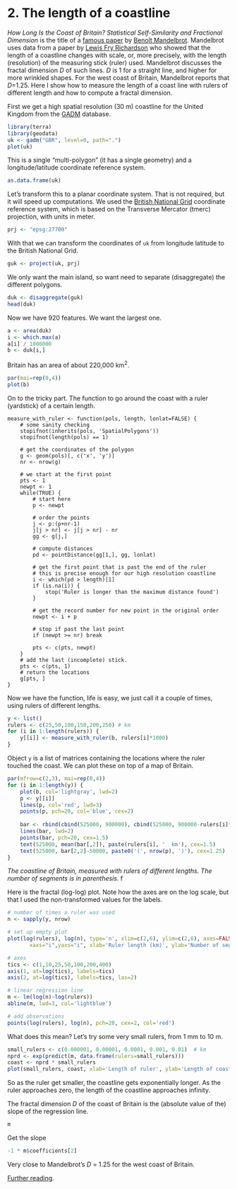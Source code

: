 # 2. The length of a coastline


*How Long Is the Coast of Britain? Statistical Self-Similarity and Fractional Dimension* is the title of a [famous paper](https://classes.soe.ucsc.edu/ams214/Winter09/foundingpapers/Mandelbrot1967.pdf) by [Benoît Mandelbrot](https://en.wikipedia.org/wiki/Benoit_Mandelbrot). Mandelbrot uses data from a paper by [Lewis Fry Richardson](https://en.wikipedia.org/wiki/Lewis_Fry_Richardson) who showed that the length of a coastline changes with scale, or, more precisely, with the length (resolution) of the measuring stick (ruler) used. Mandelbrot discusses the fractal dimension *D* of such lines. *D* is 1 for a straight line, and higher for more wrinkled shapes. For the west coast of Britain, Mandelbrot reports that *D*=1.25. Here I show how to measure the length of a coast line with rulers of different length and how to compute a fractal dimension. 

First we get a high spatial resolution (30 m) coastline for the United Kingdom from the [GADM](http://www.gadm.org) database.

```r
library(terra)
library(geodata)
uk <- gadm("GBR", level=0, path=".")
plot(uk)
```

This is a single "multi-polygon" (it has a single geometry) and a longitude/latitude coordinate reference system. 
```r
as.data.frame(uk)
```

Let's transform this to a planar coordinate system. That is not required, but it will speed up computations. We used the [British National Grid](https://spatialreference.org/ref/epsg/osgb-1936-british-national-grid/) coordinate reference system, which is based on the Transverse Mercator (tmerc) projection, with units in meter.  

```r
prj <- "epsg:27700"
```

With that we can transform the coordinates of `uk` from longitude latitude to the British National Grid.

```r
guk <- project(uk, prj) 
```

We only want the main island, so want need to separate (disaggregate) the different polygons.

```r
duk <- disaggregate(guk)
head(duk)
```

Now we have 920 features. We want the largest one. 
```r
a <- area(duk)
i <- which.max(a)
a[i] / 1000000
b <- duk[i,]
```

Britain has an area of about 220,000 km^2^.

```r
par(mai=rep(0,4))
plot(b)
```

On to the tricky part. The function to go around the coast with a ruler (yardstick) of a certain length.

```
measure_with_ruler <- function(pols, length, lonlat=FALSE) {
	# some sanity checking
	stopifnot(inherits(pols, 'SpatialPolygons'))
	stopifnot(length(pols) == 1)
	
	# get the coordinates of the polygon
	g <- geom(pols)[, c('x', 'y')]
	nr <- nrow(g)
	
	# we start at the first point
	pts <- 1
	newpt <- 1
	while(TRUE) {
	    # start here
		p <- newpt
		
		# order the points 
		j <- p:(p+nr-1)
		j[j > nr] <- j[j > nr] - nr
		gg <- g[j,]
		
		# compute distances
		pd <- pointDistance(gg[1,], gg, lonlat)
		
		# get the first point that is past the end of the ruler
		# this is precise enough for our high resolution coastline
		i <- which(pd > length)[1]
		if (is.na(i)) {
			stop('Ruler is longer than the maximum distance found')
		}
		
		# get the record number for new point in the original order 
		newpt <- i + p
		
		# stop if past the last point
		if (newpt >= nr) break
		
		pts <- c(pts, newpt)
	}
	# add the last (incomplete) stick.
	pts <- c(pts, 1)
	# return the locations
	g[pts, ]
}
```

Now we have the function, life is easy, we just call it a couple of times, using rulers of different lengths. 

```r
y <- list()
rulers <- c(25,50,100,150,200,250) # km
for (i in 1:length(rulers)) {
	y[[i]] <- measure_with_ruler(b, rulers[i]*1000)
}
```

Object `y` is a list of matrices containing the locations where the ruler touched the coast. We can plot these on top of a map of Britain.

```r
par(mfrow=c(2,3), mai=rep(0,4))
for (i in 1:length(y)) {
	plot(b, col='lightgray', lwd=2)
	p <- y[[i]]
	lines(p, col='red', lwd=3)
	points(p, pch=20, col='blue', cex=2)
	
    bar <- rbind(cbind(525000, 900000), cbind(525000, 900000-rulers[i]*1000))
	lines(bar, lwd=2)
	points(bar, pch=20, cex=1.5)
	text(525000, mean(bar[,2]), paste(rulers[i], '  km'), cex=1.5)
	text(525000, bar[2,2]-50000, paste0('(', nrow(p), ')'), cex=1.25)
}
```

*The coastline of Britain, measured with rulers of different lengths. The number of segments is in parenthesis.*
f

Here is the fractal (log-log) plot. Note how the axes are on the log scale, but that I used the non-transformed values for the labels. 

```r
# number of times a ruler was used
n <- sapply(y, nrow)

# set up empty plot
plot(log(rulers), log(n), type='n', xlim=c(2,6), ylim=c(2,6), axes=FALSE,
       xaxs="i",yaxs="i", xlab='Ruler length (km)', ylab='Number of segments')

# axes
tics <- c(1,10,25,50,100,200,400)
axis(1, at=log(tics), labels=tics)
axis(2, at=log(tics), labels=tics, las=2)

# linear regression line
m <- lm(log(n)~log(rulers))
abline(m, lwd=3, col='lightblue')

# add observations
points(log(rulers), log(n), pch=20, cex=2, col='red')
```

What does this mean? Let's try some very small rulers, from 1 mm to 10 m.

```r
small_rulers <- c(0.000001, 0.00001, 0.0001, 0.001, 0.01)  # km
nprd <- exp(predict(m, data.frame(rulers=small_rulers)))
coast <- nprd * small_rulers
plot(small_rulers, coast, xlab='Length of ruler', ylab='Length of coast', pch=20, cex=2, col='red')
```

So as the ruler get smaller, the coastline gets exponentially longer. As the ruler approaches zero, the length of the coastline approaches infinity. 

The fractal dimension *D* of the coast of Britain is the (absolute value of the) slope of the regression line.

```r
m
```

Get the slope 
```r
-1 * m$coefficients[2]
```

Very close to Mandelbrot's *D* = 1.25 for the west coast of Britain.

[Further reading](http://www.wahl.org/fe/HTML_version/link/FE4W/c4.htm).
